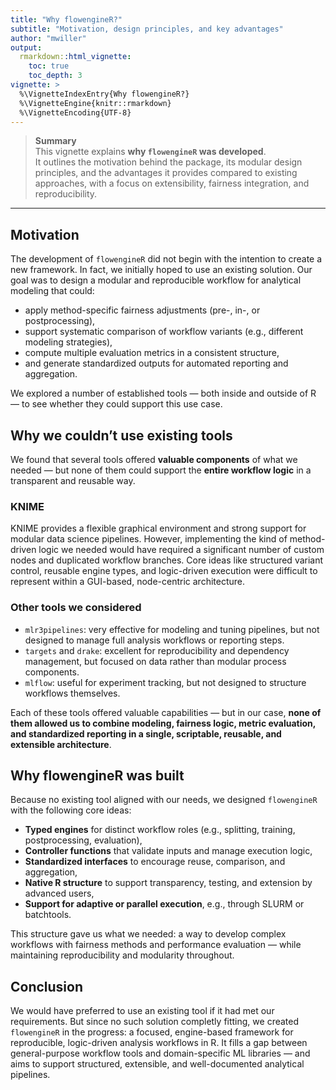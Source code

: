 ```yaml
---
title: "Why flowengineR?"
subtitle: "Motivation, design principles, and key advantages"
author: "mwiller"
output:
  rmarkdown::html_vignette:
    toc: true
    toc_depth: 3
vignette: >
  %\VignetteIndexEntry{Why flowengineR?}
  %\VignetteEngine{knitr::rmarkdown}
  %\VignetteEncoding{UTF-8}
---
```


> **Summary**  
> This vignette explains **why `flowengineR` was developed**.  
> It outlines the motivation behind the package, its modular design principles, and the advantages it provides compared to existing approaches, with a focus on extensibility, fairness integration, and reproducibility.

---

## Motivation

The development of `flowengineR` did not begin with the intention to create a new 
framework. In fact, we initially hoped to use an existing solution. Our goal was 
to design a modular and reproducible workflow for analytical modeling that could:

- apply method-specific fairness adjustments (pre-, in-, or postprocessing),
- support systematic comparison of workflow variants (e.g., different modeling strategies),
- compute multiple evaluation metrics in a consistent structure,
- and generate standardized outputs for automated reporting and aggregation.

We explored a number of established tools — both inside and outside of R — to see 
whether they could support this use case.

## Why we couldn't use existing tools

We found that several tools offered **valuable components** of what we needed — but 
none of them could support the **entire workflow logic** in a transparent and reusable way.

### KNIME

KNIME provides a flexible graphical environment and strong support for modular data science 
pipelines. However, implementing the kind of method-driven logic we needed would have required 
a significant number of custom nodes and duplicated workflow branches. Core ideas like 
structured variant control, reusable engine types, and logic-driven execution 
were difficult to represent within a GUI-based, node-centric architecture.

### Other tools we considered

- `mlr3pipelines`: very effective for modeling and tuning pipelines, but not designed to 
  manage full analysis workflows or reporting steps.
- `targets` and `drake`: excellent for reproducibility and dependency management, 
  but focused on data rather than modular process components.
- `mlflow`: useful for experiment tracking, but not designed to structure workflows themselves.

Each of these tools offered valuable capabilities — but in our case, **none of them allowed us 
to combine modeling, fairness logic, metric evaluation, and standardized reporting in a single, 
scriptable, reusable, and extensible architecture**.

## Why flowengineR was built

Because no existing tool aligned with our needs, we designed `flowengineR` with the following 
core ideas:

- **Typed engines** for distinct workflow roles (e.g., splitting, training, postprocessing, evaluation),
- **Controller functions** that validate inputs and manage execution logic,
- **Standardized interfaces** to encourage reuse, comparison, and aggregation,
- **Native R structure** to support transparency, testing, and extension by advanced users,
- **Support for adaptive or parallel execution**, e.g., through SLURM or batchtools.

This structure gave us what we needed: a way to develop complex workflows with fairness methods 
and performance evaluation — while maintaining reproducibility and modularity throughout.

## Conclusion

We would have preferred to use an existing tool if it had met our requirements. 
But since no such solution completly fitting, we created `flowengineR` in the progress: 
a focused, engine-based framework for reproducible, logic-driven analysis workflows in R. 
It fills a gap between general-purpose workflow tools and domain-specific ML libraries — 
and aims to support structured, extensible, and well-documented analytical pipelines.
